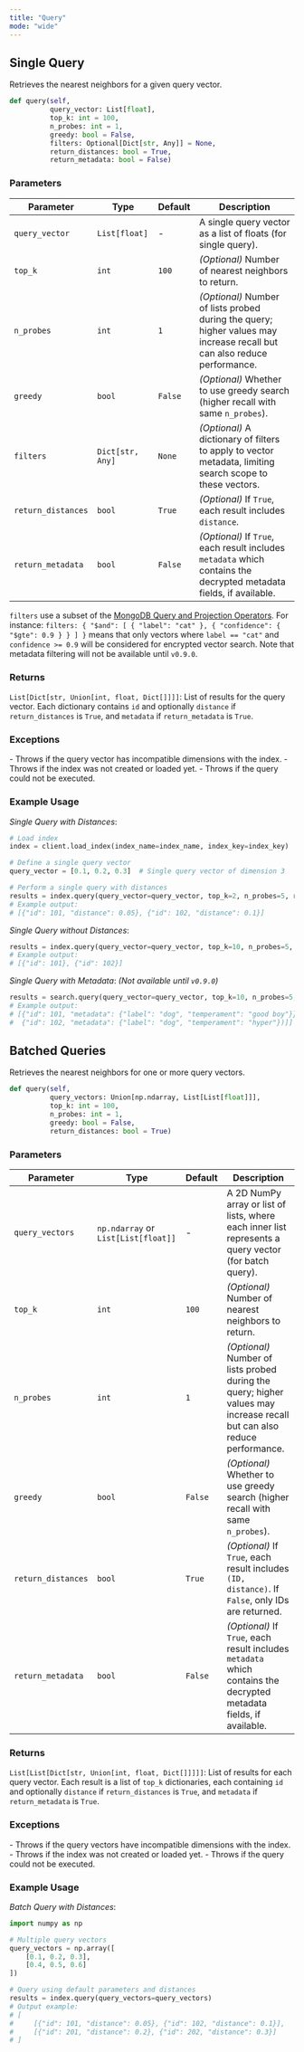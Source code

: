 ```yaml
---
title: "Query"
mode: "wide"
---
```


## Single Query

Retrieves the nearest neighbors for a given query vector.

```python
def query(self,
          query_vector: List[float],
          top_k: int = 100,
          n_probes: int = 1,
          greedy: bool = False,
          filters: Optional[Dict[str, Any]] = None,
          return_distances: bool = True,
          return_metadata: bool = False)
```

### Parameters

| Parameter | Type | Default | Description |
|-------------------|----------------------------------|--------------|--------------------------------------------------------------------|
| `query_vector` | `List[float]` | - | A single query vector as a list of floats (for single query). |
| `top_k` | `int` | `100` | _(Optional)_ Number of nearest neighbors to return. |
| `n_probes` | `int` | `1` | _(Optional)_ Number of lists probed during the query; higher values may increase recall but can also reduce performance. |
| `greedy` | `bool` | `False` | _(Optional)_ Whether to use greedy search (higher recall with same `n_probes`). |
| `filters` | `Dict[str, Any]` | `None` | _(Optional)_ A dictionary of filters to apply to vector metadata, limiting search scope to these vectors. |
| `return_distances`| `bool` | `True` | _(Optional)_ If `True`, each result includes `distance`. |
| `return_metadata` | `bool` | `False` | _(Optional)_ If `True`, each result includes `metadata` which contains the decrypted metadata fields, if available. |

<Tip>`filters` use a subset of the [MongoDB Query and Projection Operators](https://www.mongodb.com/docs/manual/reference/operator/query/).
For instance: `filters: { "$and": [ { "label": "cat" }, { "confidence": { "$gte": 0.9 } } ] }` means that only vectors where `label == "cat"` and `confidence >= 0.9` will be considered for encrypted vector search.
Note that metadata filtering will not be available until `v0.9.0`.</Tip>

### Returns

`List[Dict[str, Union[int, float, Dict[]]]]`: List of results for the query vector. Each dictionary contains `id` and optionally `distance` if `return_distances` is `True`, and `metadata` if `return_metadata` is `True`.

### Exceptions

<AccordionGroup>
    <Accordion title="ValueError">
        - Throws if the query vector has incompatible dimensions with the index.
        - Throws if the index was not created or loaded yet.
    </Accordion>
    <Accordion title="RuntimeError">
        - Throws if the query could not be executed.
    </Accordion>
</AccordionGroup>

### Example Usage

_Single Query with Distances_:

```python
# Load index
index = client.load_index(index_name=index_name, index_key=index_key)

# Define a single query vector
query_vector = [0.1, 0.2, 0.3]  # Single query vector of dimension 3

# Perform a single query with distances
results = index.query(query_vector=query_vector, top_k=2, n_probes=5, return_distances=True)
# Example output:
# [{"id": 101, "distance": 0.05}, {"id": 102, "distance": 0.1}]
```

_Single Query without Distances_:

```python
results = index.query(query_vector=query_vector, top_k=10, n_probes=5, return_distances=False)
# Example output:
# [{"id": 101}, {"id": 102}]
```

_Single Query with Metadata_:
_(Not available until `v0.9.0`)_

```python
results = search.query(query_vector=query_vector, top_k=10, n_probes=5, filters={"label": "dog"}, return_distances=False, return_metadata=True)
# Example output:
# [{"id": 101, "metadata": {"label": "dog", "temperament": "good boy"}},
#  {"id": 102, "metadata": {"label": "dog", "temperament": "hyper"})]]
```

## Batched Queries

Retrieves the nearest neighbors for one or more query vectors.

```python
def query(self,
          query_vectors: Union[np.ndarray, List[List[float]]],
          top_k: int = 100,
          n_probes: int = 1,
          greedy: bool = False,
          return_distances: bool = True)
```

### Parameters

| Parameter | Type | Default | Description |
|-------------------|----------------------------------|--------------|--------------------------------------------------------------------|
| `query_vectors` | `np.ndarray` or `List[List[float]]` | - | A 2D NumPy array or list of lists, where each inner list represents a query vector (for batch query). |
| `top_k` | `int` | `100` | _(Optional)_ Number of nearest neighbors to return. |
| `n_probes` | `int` | `1` | _(Optional)_ Number of lists probed during the query; higher values may increase recall but can also reduce performance. |
| `greedy` | `bool` | `False` | _(Optional)_ Whether to use greedy search (higher recall with same `n_probes`). |
| `return_distances`| `bool` | `True` | _(Optional)_ If `True`, each result includes `(ID, distance)`. If `False`, only IDs are returned. |
| `return_metadata` | `bool` | `False` | _(Optional)_ If `True`, each result includes `metadata` which contains the decrypted metadata fields, if available. |

### Returns

`List[List[Dict[str, Union[int, float, Dict[]]]]]`: List of results for each query vector. Each result is a list of `top_k` dictionaries, each containing `id` and optionally `distance` if `return_distances` is `True`, and `metadata` if `return_metadata` is `True`.

### Exceptions

<AccordionGroup>
    <Accordion title="ValueError">
        - Throws if the query vectors have incompatible dimensions with the index.
        - Throws if the index was not created or loaded yet.
    </Accordion>
    <Accordion title="RuntimeError">
        - Throws if the query could not be executed.
    </Accordion>
</AccordionGroup>

### Example Usage

_Batch Query with Distances_:

```python
import numpy as np

# Multiple query vectors
query_vectors = np.array([
    [0.1, 0.2, 0.3],
    [0.4, 0.5, 0.6]
])

# Query using default parameters and distances
results = index.query(query_vectors=query_vectors)
# Output example:
# [
#     [{"id": 101, "distance": 0.05}, {"id": 102, "distance": 0.1}],
#     [{"id": 201, "distance": 0.2}, {"id": 202, "distance": 0.3}]
# ]
```